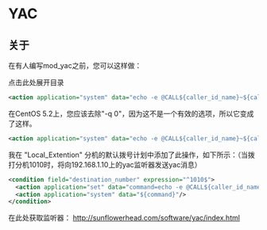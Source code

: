# YAC

## 关于

在有人编写mod_yac之前，您可以这样做：

点击此处展开目录

```xml
<action application="system" data="echo -e @CALL${caller_id_name}~${caller_id_number}\\0|nc -q 0 192.168.1.10 10629"/>
```

在CentOS 5.2上，您应该去除"-q 0"，因为这不是一个有效的选项，所以它变成了这样。

```xml
<action application="system" data="echo -e @CALL${caller_id_name}~${caller_id_number}\\0|nc 192.168.1.10 10629"/>
```

我在 "Local_Extention" 分机的默认拨号计划中添加了此操作，如下所示：（当拨打分机1010时，将向192.168.1.10上的yac监听器发送yac消息）

```xml
<condition field="destination_number" expression="^1010$">
  <action application="set" data="command=echo -e @CALL${caller_id_name}~${caller_id_number}\\0|nc 192.168.1.10 10629"/>
  <action application="system" data="${command}"/>
</condition>
```

在此处获取监听器： <http://sunflowerhead.com/software/yac/index.html>